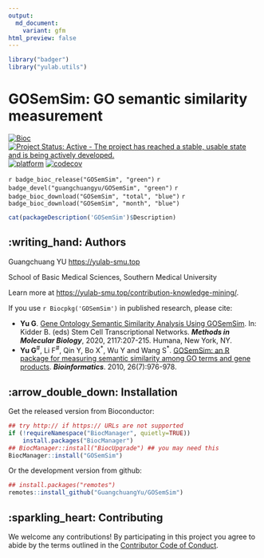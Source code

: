 ```yaml
---
output:
  md_document:
    variant: gfm
html_preview: false
---
```



```r
library("badger")
library("yulab.utils")
```

#  GOSemSim: GO semantic similarity measurement


[![Bioc](http://www.bioconductor.org/shields/years-in-bioc/GOSemSim.svg)](https://www.bioconductor.org/packages/devel/bioc/html/GOSemSim.html#since)
[![Project Status: Active - The project has reached a stable, usable state and is being actively developed.](http://www.repostatus.org/badges/latest/active.svg)](http://www.repostatus.org/#active)
[![platform](http://www.bioconductor.org/shields/availability/devel/GOSemSim.svg)](https://www.bioconductor.org/packages/devel/bioc/html/GOSemSim.html#archives)
[![codecov](https://codecov.io/gh/GuangchuangYu/GOSemSim/branch/master/graph/badge.svg)](https://codecov.io/gh/GuangchuangYu/GOSemSim/)


`r badge_bioc_release("GOSemSim", "green")`
`r badge_devel("guangchuangyu/GOSemSim", "green")`
`r badge_bioc_download("GOSemSim", "total", "blue")`
`r badge_bioc_download("GOSemSim", "month", "blue")`

```r
cat(packageDescription('GOSemSim')$Description)
```



## :writing_hand: Authors

Guangchuang YU <https://yulab-smu.top>

School of Basic Medical Sciences, Southern Medical University


Learn more at <https://yulab-smu.top/contribution-knowledge-mining/>.


If you use `r Biocpkg('GOSemSim')` in published research, please cite:

+ **Yu G**. [Gene Ontology Semantic Similarity Analysis Using GOSemSim](http://dx.doi.org/10.1007/978-1-0716-0301-7_11). In: Kidder B. (eds) Stem Cell Transcriptional Networks. **_Methods in Molecular Biology_**, 2020, 2117:207-215. Humana, New York, NY. 
+ **Yu G**^#^, Li F^#^, Qin Y, Bo X^\*^, Wu Y and Wang S^\*^. [GOSemSim: an R package for measuring semantic similarity among GO terms and gene products](http://dx.doi.org/10.1093/bioinformatics/btq064). **_Bioinformatics_**. 2010, 26(7):976-978. 


## :arrow_double_down: Installation

Get the released version from Bioconductor:

```r
## try http:// if https:// URLs are not supported
if (!requireNamespace("BiocManager", quietly=TRUE))
    install.packages("BiocManager")
## BiocManager::install("BiocUpgrade") ## you may need this
BiocManager::install("GOSemSim")
```

Or the development version from github:

```r
## install.packages("remotes")
remotes::install_github("GuangchuangYu/GOSemSim")
```



## :sparkling_heart: Contributing

We welcome any contributions! By participating in this project you agree to
abide by the terms outlined in the [Contributor Code of Conduct](CONDUCT.md).


